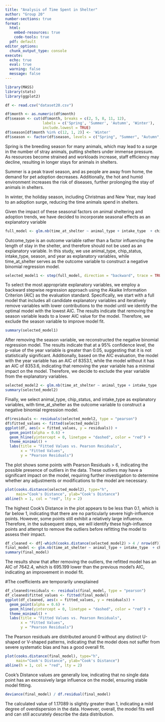 ---
title: "Analysis of Time Spent in Shelter"
author: "Group 20"
number-sections: true
format: 
  html:
    embed-resources: true
    code-tools: true
  pdf: default
editor_options: 
  chunk_output_type: console
execute:
  echo: true
  eval: true
  warning: false
  message: false
---

```{r}
library(MASS)
library(stats)
library(ggplot2)
```

```{r}
df <- read.csv("dataset20.csv")

df$month <- as.numeric(df$month)
df$season <- cut(df$month, breaks = c(2, 5, 8, 11, 12), 
                 labels = c('Spring', 'Summer', 'Autumn', 'Winter'), 
                 include.lowest = TRUE)
df$season[df$month %in% c(12, 1, 2)] <- 'Winter'
df$season <- factor(df$season, levels = c("Spring", "Summer", "Autumn", "Winter"))
```

Spring is the breeding season for many animals, which may lead to a surge in the number of stray animals, putting shelters under immense pressure. As resources become strained and workloads increase, staff efficiency may decline, resulting in longer stays for animals in shelters.

Summer is a peak travel season, and as people are away from home, the demand for pet adoption decreases. Additionally, the hot and humid environment increases the risk of diseases, further prolonging the stay of animals in shelters.

In winter, the holiday season, including Christmas and New Year, may lead to an adoption surge, reducing the time animals spend in shelters.

Given the impact of these seasonal factors on animal sheltering and adoption trends, we have decided to incorporate seasonal effects as an explanatory variable

```{r}
full_model <- glm.nb(time_at_shelter ~ animal_type + intake_type  + chip_status + season + year, data = df)
```

Outcome_type is an outcome variable rather than a factor influencing the length of stay in the shelter, and therefore should not be used as an explanatory variable. In this study, we use animal_type, chip_status, intake_type, season, and year as explanatory variables, while time_at_shelter serves as the outcome variable to construct a negative binomial regression model.

```{r}
selected_model1 <- step(full_model, direction = "backward", trace = TRUE)
```

To select the most appropriate explanatory variables, we employ a backward stepwise regression approach using the Akaike Information Criterion (AIC) as the evaluation standard. Specifically, we start with a full model that includes all candidate explanatory variables and iteratively remove variables with lower contributions to the model until we identify the optimal model with the lowest AIC. The results indicate that removing the season variable leads to a lower AIC value for the model. Therefore, we exclude the season variable to improve model fit.

```{r}
summary(selected_model1)
```

After removing the season variable, we reconstructed the negative binomial regression model. The results indicate that at a 95% confidence level, the p-value of the year variable is greater than 0.05, suggesting that it is not statistically significant. Additionally, based on the AIC evaluation, the model with the year variable has an AIC of 8353.1, while the model without it has an AIC of 8353.6, indicating that removing the year variable has a minimal impact on the model. Therefore, we decide to exclude the year variable from the explanatory variables.

```{r}
selected_model2 <- glm.nb(time_at_shelter ~ animal_type + intake_type  + chip_status,  data = df)
summary(selected_model2)
```

Finally, we select animal_type, chip_status, and intake_type as explanatory variables, with time_at_shelter as the outcome variable to construct a negative binomial regression model.

```{r}
df$residuals <- residuals(selected_model2, type = "pearson") 
df$fitted_values <- fitted(selected_model2)
ggplot(df, aes(x = fitted_values, y = residuals)) +
  geom_point(alpha = 0.6) + 
  geom_hline(yintercept = 0, linetype = "dashed", color = "red") +  
  theme_minimal() +
  labs(title = "Fitted Values vs. Pearson Residuals",
       x = "Fitted Values",
       y = "Pearson Residuals")
```

The plot shows some points with Pearson Residuals \> 6, indicating the possible presence of outliers in the data. These outliers may have a significant impact on the model, requiring further investigation to determine whether any adjustments or modifications to the model are necessary.

```{r}
plot(cooks.distance(selected_model2), type="h",
     main="Cook's Distance", ylab="Cook's Distance")
abline(h = 1, col = "red", lty = 2)

```

The highest Cook's Distance in the plot appears to be less than 0.1, which is far below 1, indicating that there are no particularly severe high-influence points. However, some points still exhibit a relatively large influence. Therefore, in the subsequent steps, we will identify these high-influence points and attempt to remove the outliers before refitting the model to assess their impact.

```{r}
df_cleaned <- df[-which(cooks.distance(selected_model2) > 4 / nrow(df)), ]
final_model <- glm.nb(time_at_shelter ~ animal_type + intake_type  + chip_status, data = df_cleaned)
summary(final_model)
```

The results show that after removing the outliers, the refitted model has an AIC of 7642.4, which is 695.199 lower than the previous model's AIC, indicating an improvement in model fit.

#The coefficients are temporarily unexplained

```{r}
df_cleaned$residuals <- residuals(final_model, type = "pearson") 
df_cleaned$fitted_values <- fitted(final_model)
ggplot(df_cleaned, aes(x = fitted_values, y = residuals)) +
  geom_point(alpha = 0.6) + 
  geom_hline(yintercept = 0, linetype = "dashed", color = "red") +  
  theme_minimal() +
  labs(title = "Fitted Values vs. Pearson Residuals",
       x = "Fitted Values",
       y = "Pearson Residuals")
```

The Pearson residuals are distributed around 0 without any distinct U-shaped or V-shaped patterns, indicating that the model does not suffer from severe systematic bias and has a good overall fit.

```{r}
plot(cooks.distance(final_model), type="h",
     main="Cook's Distance", ylab="Cook's Distance")
abline(h = 1, col = "red", lty = 2)

```

Cook's Distance values are generally low, indicating that no single data point has an excessively large influence on the model, ensuring stable model fitting.

```{r}
deviance(final_model) / df.residual(final_model)
```

The calculated value of 1.17089 is slightly greater than 1, indicating a mild degree of overdispersion in the data. However, overall, the model fits well and can still accurately describe the data distribution.
